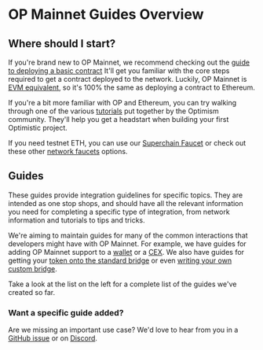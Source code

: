 # OP Mainnet Guides Overview

## Where should I start?

If you're brand new to OP Mainnet, we recommend checking out the [guide to deploying a basic contract](/op-mainnet/getting-started)
It'll get you familiar with the core steps required to get a contract deployed to the network.
Luckily, OP Mainnet is [EVM equivalent](https://medium.com/ethereum-optimism/introducing-evm-equivalence-5c2021deb306), so it's 100% the same as deploying a contract to Ethereum.

If you're a bit more familiar with OP  and Ethereum, you can try walking through one of the various [tutorials](/getting-started/tutorials) put together by the Optimism community.
They'll help you get a headstart when building your first Optimistic project.

If you need testnet ETH, you can use our [Superchain Faucet](https://app.optimism.io/faucet) or check out these other [network faucets](/tools/faucet) options.

## Guides

These guides provide integration guidelines for specific topics.
They are intended as one stop shops, and should have all the relevant information you need for completing a specific type of integration, from network information and tutorials to tips and tricks.

We're aiming to maintain guides for many of the common interactions that developers might have with OP Mainnet.
For example, we have guides for adding OP Mainnet support to a [wallet](/guides/wallet-developers/overview) or a [CEX](/guides/centralized-exchanges/overview).
We also have guides for getting your [token onto the standard bridge](/bridging/standard-bridge-standard-token) or even [writing your own custom bridge](/bridging/custom-bridge).

Take a look at the list on the left for a complete list of the guides we've created so far.

### Want a specific guide added?

Are we missing an important use case?
We'd love to hear from you in a [GitHub issue](https://github.com/ethereum-optimism/community-hub/issues) or on [Discord](https://discord-gateway.optimism.io).
